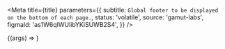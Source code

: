 
<Meta
  title={title}
  parameters={{
    subtitle: `Global footer to be displayed on the bottom of each page.`,
    status: 'volatile',
    source: 'gamut-labs',
    figmaId: 'as1W6qIWUlibYKiSUWB2S4',
  }}
/>

<Canvas withSource="open">
  <Story name="GlobalFooter">{(args) => <GlobalFooter />}</Story>
</Canvas>

<Props story="GlobalFooter" />
